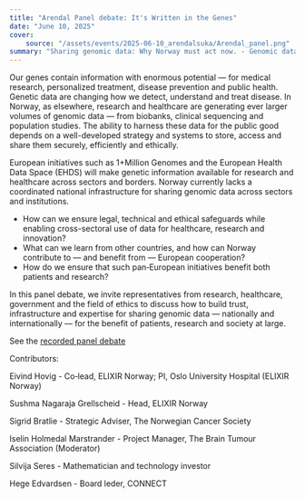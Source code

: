 ```yaml
---
title: "Arendal Panel debate: It's Written in the Genes"
date: "June 10, 2025"
cover:
    source: "/assets/events/2025-06-10_arendalsuka/Arendal_panel.png"
summary: "Sharing genomic data: Why Norway must act now. - Genomic data hold great potential for research, personalized treatment, disease prevention and public health. The volume of such data in Norway is increasing rapidly, but realizing their value requires a national strategy and infrastructure for secure, efficient and ethical storage, access and sharing. European initiatives such as 1+Million Genomes and the European Health Data Space demonstrate how data can be shared across countries and sectors, yet Norway currently lacks a coordinated solution. This panel debate brings together stakeholders from research, healthcare, public administration and ethics to discuss how to build trust, infrastructure and expertise for sharing genomic data — nationally and internationally — to benefit patients, research and society."
---
```

Our genes contain information with enormous potential — for medical research, personalized treatment, disease prevention and public health. Genetic data are changing how we detect, understand and treat disease. In Norway, as elsewhere, research and healthcare are generating ever larger volumes of genomic data — from biobanks, clinical sequencing and population studies. The ability to harness these data for the public good depends on a well-developed strategy and systems to store, access and share them securely, efficiently and ethically.

European initiatives such as 1+Million Genomes and the European Health Data Space (EHDS) will make genetic information available for research and healthcare across sectors and borders. Norway currently lacks a coordinated national infrastructure for sharing genomic data across sectors and institutions.

* How can we ensure legal, technical and ethical safeguards while enabling cross-sectoral use of data for healthcare, research and innovation?
* What can we learn from other countries, and how can Norway contribute to — and benefit from — European cooperation?
* How do we ensure that such pan‑European initiatives benefit both patients and research?

In this panel debate, we invite representatives from research, healthcare, government and the field of ethics to discuss how to build trust, infrastructure and expertise for sharing genomic data — nationally and internationally — for the benefit of patients, research and society at large.

See the [recorded panel debate](https://www.youtube.com/live/a_V0B7_THy4)

Contributors:

Eivind Hovig - Co‑lead, ELIXIR Norway; PI, Oslo University Hospital (ELIXIR Norway)

Sushma Nagaraja Grellscheid - Head, ELIXIR Norway

Sigrid Bratlie - Strategic Adviser, The Norwegian Cancer Society

Iselin Holmedal Marstrander - Project Manager, The Brain Tumour Association (Moderator)

Silvija Seres - Mathematician and technology investor

Hege Edvardsen - Board leder, CONNECT
